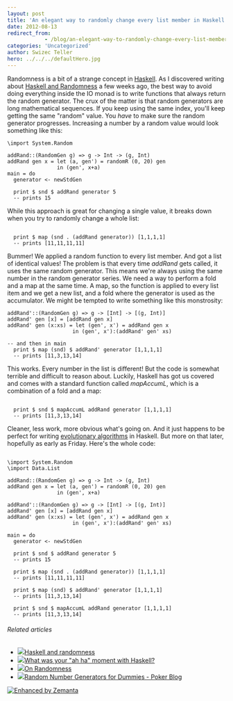 ```yaml
---
layout: post
title: 'An elegant way to randomly change every list member in Haskell'
date: 2012-08-13
redirect_from: 
            - /blog/an-elegant-way-to-randomly-change-every-list-member-in-haskell/swizec/5060
categories: 'Uncategorized'
author: Swizec Teller
hero: ../../../defaultHero.jpg
---
```

Randomness is a bit of a strange concept in [Haskell](http://haskell.org "Haskell (programming language)"). As I discovered writing about [Haskell and Randomness](http://swizec.com/blog/haskell-and-randomness/swizec/4763) a few weeks ago, the best way to avoid doing everything inside the IO monad is to write functions that always return the random generator. The crux of the matter is that random generators are long mathematical sequences. If you keep using the same index, you'll keep getting the same "random" value. You _have_ to make sure the random generator progresses. Increasing a number by a random value would look something like this:

```
\import System.Random

addRand::(RandomGen g) => g -> Int -> (g, Int)
addRand gen x = let (a, gen') = randomR (0, 20) gen
                in (gen', x+a)
main = do
  generator <- newStdGen

  print $ snd $ addRand generator 5
  -- prints 15
```

While this approach is great for changing a single value, it breaks down when you try to randomly change a whole list:

```
  
  print $ map (snd . (addRand generator)) [1,1,1,1]
  -- prints [11,11,11,11]
```

Bummer! We applied a random function to every list member. And got a list of identical values! The problem is that every time _addRand_ gets called, it uses the same random generator. This means we're always using the same number in the random generator series. We need a way to perform a fold and a map at the same time. A map, so the function is applied to every list item and we get a new list, and a fold where the generator is used as the accumulator. We might be tempted to write something like this monstrosity:

```
addRand'::(RandomGen g) => g -> [Int] -> [(g, Int)]
addRand' gen [x] = [addRand gen x]
addRand' gen (x:xs) = let (gen', x') = addRand gen x
                     in (gen', x'):(addRand' gen' xs)

-- and then in main
  print $ map (snd) $ addRand' generator [1,1,1,1]
  -- prints [11,3,13,14]
```

This works. Every number in the list is different! But the code is somewhat terrible and difficult to reason about. Luckily, Haskell has got us covered and comes with a standard function called _mapAccumL_, which is a combination of a fold and a map:

```
  
  print $ snd $ mapAccumL addRand generator [1,1,1,1]
  -- prints [11,3,13,14]
```

Cleaner, less work, more obvious what's going on. And it just happens to be perfect for writing [evolutionary algorithms](http://en.wikipedia.org/wiki/Evolutionary_algorithm "Evolutionary algorithm") in Haskell. But more on that later, hopefully as early as Friday. Here's the whole code:

```

\import System.Random
\import Data.List

addRand::(RandomGen g) => g -> Int -> (g, Int)
addRand gen x = let (a, gen') = randomR (0, 20) gen
                in (gen', x+a)

addRand'::(RandomGen g) => g -> [Int] -> [(g, Int)]
addRand' gen [x] = [addRand gen x]
addRand' gen (x:xs) = let (gen', x') = addRand gen x
                     in (gen', x'):(addRand' gen' xs)

main = do
  generator <- newStdGen

  print $ snd $ addRand generator 5
  -- prints 15

  print $ map (snd . (addRand generator)) [1,1,1,1]
  -- prints [11,11,11,11]

  print $ map (snd) $ addRand' generator [1,1,1,1]
  -- prints [11,3,13,14]

  print $ snd $ mapAccumL addRand generator [1,1,1,1]
  -- prints [11,3,13,14]
```

###### Related articles

- [![](http://i.zemanta.com/97837627_80_80.jpg)](http://swizec.com/blog/haskell-and-randomness/swizec/4763)[Haskell and randomness](http://swizec.com/blog/haskell-and-randomness/swizec/4763)
- [![](http://i.zemanta.com/noimg_116_80_80.jpg)](http://www.reddit.com/comments/vi425)[What was your "ah ha" moment with Haskell?](http://www.reddit.com/comments/vi425)
- [![](http://i.zemanta.com/noimg_76_80_80.jpg)](http://www.pokerlistings.com/strategy/psychology/on-randomness)[On Randomness](http://www.pokerlistings.com/strategy/psychology/on-randomness)
- [![](http://i.zemanta.com/noimg_15_80_80.jpg)](http://www.pokerlistings.com/blog/random-number-generators-for-dummies)[Random Number Generators for Dummies - Poker Blog](http://www.pokerlistings.com/blog/random-number-generators-for-dummies)

[![Enhanced by Zemanta](http://img.zemanta.com/zemified_e.png?x-id=5433b6d5-80a7-4bfb-90d3-81ae0cd76716)](http://www.zemanta.com/?px "Enhanced by Zemanta")